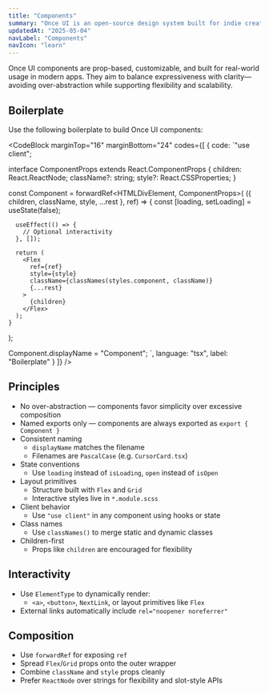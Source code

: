 ```yaml
---
title: "Components"
summary: "Once UI is an open-source design system built for indie creators, small teams, and startups to fuel the next generation of web applications."
updatedAt: "2025-05-04"
navLabel: "Components"
navIcon: "learn"
---
```


Once UI components are prop-based, customizable, and built for real-world usage in modern apps. They aim to balance expressiveness with clarity—avoiding over-abstraction while supporting flexibility and scalability.

## Boilerplate

Use the following boilerplate to build Once UI components:

<CodeBlock
  marginTop="16"
  marginBottom="24"
  codes={[
    {
      code:
`"use client";


interface ComponentProps extends React.ComponentProps<typeof Flex> {
    children: React.ReactNode;
    className?: string;
    style?: React.CSSProperties;
}

const Component = forwardRef<HTMLDivElement, ComponentProps>(
    ({ children, className, style, ...rest }, ref) => {
      const [loading, setLoading] = useState(false);

      useEffect(() => {
        // Optional interactivity
      }, []);

      return (
        <Flex
          ref={ref}
          style={style}
          className={classNames(styles.component, className)}
          {...rest}
        >
          {children}
        </Flex>
      );
    }
);

Component.displayName = "Component";
`,
      language: "tsx",
      label: "Boilerplate"
    }
  ]}
/>

## Principles

- No over-abstraction — components favor simplicity over excessive composition
- Named exports only — components are always exported as `export { Component }`
- Consistent naming
  - `displayName` matches the filename
  - Filenames are `PascalCase` (e.g. `CursorCard.tsx`)
- State conventions
  - Use `loading` instead of `isLoading`, `open` instead of `isOpen`
- Layout primitives
  - Structure built with `Flex` and `Grid`
  - Interactive styles live in `*.module.scss`
- Client behavior
  - Use `"use client"` in any component using hooks or state
- Class names
  - Use `classNames()` to merge static and dynamic classes
- Children-first
  - Props like `children` are encouraged for flexibility

## Interactivity

- Use `ElementType` to dynamically render:
  - `<a>`, `<button>`, `NextLink`, or layout primitives like `Flex`
- External links automatically include `rel="noopener noreferrer"`

## Composition

- Use `forwardRef` for exposing `ref`
- Spread `Flex`/`Grid` props onto the outer wrapper
- Combine `className` and `style` props cleanly
- Prefer `ReactNode` over strings for flexibility and slot-style APIs